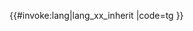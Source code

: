 <includeonly>{{#invoke:lang|lang_xx_inherit
|code=tg
}}</includeonly><noinclude>
{{Documentation|Template:Lang-x/doc}}

[[Category:印度-伊朗語族多語言支持模板|{{PAGENAME}}]]

</noinclude>